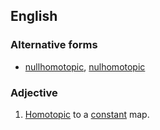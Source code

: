 ==English==
{{wikipedia}}

===Alternative forms===
* [[nullhomotopic]], [[nulhomotopic]]

===Adjective===
{{en-adj|-}}
# {{lb|en|topology|of a [[map]]}} [[homotopic|Homotopic]] to a [[constant]] map.
